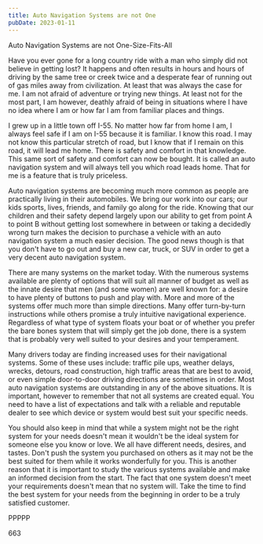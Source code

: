 ```yaml
---
title: Auto Navigation Systems are not One
pubDate: 2023-01-11
---
```


Auto Navigation Systems are not One-Size-Fits-All

Have you ever gone for a long country ride with a man who simply did not believe in getting lost? It happens and often results in hours and hours of driving by the same tree or creek twice and a desperate fear of running out of gas miles away from civilization. At least that was always the case for me. I am not afraid of adventure or trying new things. At least not for the most part, I am however, deathly afraid of being in situations where I have no idea where I am or how far I am from familiar places and things. 

I grew up in a little town off I-55. No matter how far from home I am, I always feel safe if I am on I-55 because it is familiar. I know this road. I may not know this particular stretch of road, but I know that if I remain on this road, it will lead me home. There is safety and comfort in that knowledge. This same sort of safety and comfort can now be bought. It is called an auto navigation system and will always tell you which road leads home. That for me is a feature that is truly priceless. 

Auto navigation systems are becoming much more common as people are practically living in their automobiles. We bring our work into our cars; our kids sports, lives, friends, and family go along for the ride. Knowing that our children and their safety depend largely upon our ability to get from point A to point B without getting lost somewhere in between or taking a decidedly wrong turn makes the decision to purchase a vehicle with an auto navigation system a much easier decision. The good news though is that you don't have to go out and buy a new car, truck, or SUV in order to get a very decent auto navigation system.

There are many systems on the market today. With the numerous systems available are plenty of options that will suit all manner of budget as well as the innate desire that men (and some women) are well known for: a desire to have plenty of buttons to push and play with. More and more of the systems offer much more than simple directions. Many offer turn-by-turn instructions while others promise a truly intuitive navigational experience. Regardless of what type of system floats your boat or of whether you prefer the bare bones system that will simply get the job done, there is a system that is probably very well suited to your desires and your temperament. 

Many drivers today are finding increased uses for their navigational systems. Some of these uses include: traffic pile ups, weather delays, wrecks, detours, road construction, high traffic areas that are best to avoid, or even simple door-to-door driving directions are sometimes in order. Most auto navigation systems are outstanding in any of the above situations. It is important, however to remember that not all systems are created equal. You need to have a list of expectations and talk with a reliable and reputable dealer to see which device or system would best suit your specific needs.

You should also keep in mind that while a system might not be the right system for your needs doesn't mean it wouldn't be the ideal system for someone else you know or love. We all have different needs, desires, and tastes. Don't push the system you purchased on others as it may not be the best suited for them while it works wonderfully for you. This is another reason that it is important to study the various systems available and make an informed decision from the start. The fact that one system doesn't meet your requirements doesn't mean that no system will. Take the time to find the best system for your needs from the beginning in order to be a truly satisfied customer.

PPPPP

663